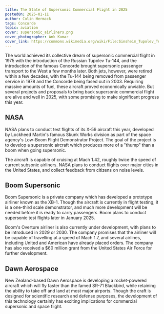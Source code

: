 ```yaml
---
title: The State of Supersonic Commercial Flight in 2025
postedOn: 2025-01-11
author: Colin Hermack
tags: Concorde
topic: aviation
cover: supersonic_airliners.png
cover_photographer: Ank Kumar
cover_link: https://commons.wikimedia.org/wiki/File:Sinsheim_Tupolev_Tu-144_and_Concorde_(Ank_Kumar)_03.jpg
---
```


The world achieved its collective dream of supersonic commercial flight in 1975 with the introduction of the Russian
Tupolev Tu-144, and the introduction of the famous Concorde brought supersonic passenger transport to the West a few
months later. Both jets, however, were retired within a few decades, with the Tu-144 being removed from passenger
service in 1978 and the Concorde being fased out in 2003. Requiring massive amounts of fuel, these aircraft proved
economically unviable. But several projects and proposals to bring back supersonic commercial flight are alive and well
in 2025, with some promising to make significant progress this year.

## NASA

NASA plans to conduct test flights of its X-59 aircraft this year, developed by Lockheed Martin's famous
Skunk Works division as part of the space agency's Low-Boom Flight Demonstrator Project. The goal of the project is to
develop a supersonic aircraft which produces more of a "thump" than a boom when going supersonic.

The aircraft is capable of cruising at Mach 1.42, roughly twice the speed of current subsonic airliners. NASA plans to
conduct flights over major cities in the United States, and collect feedback from citizens on noise levels.

## Boom Supersonic

Boom Supersonic is a private company which has developed a prototype airliner known as the XB-1. 
Though the aircraft is currently in flight testing, it is a one-third scale demonstrator, and much
more development will be needed before it is ready to carry passengers. Boom plans to conduct supersonic 
test flights later in January 2025.

Boom's Overture airliner is also currently under development, with plans to be introduced in 2029 or 2030.
The company promises that the airliner will be capable of travelling at a speed of Mach 1.7, and several airlines,
including United and American have already placed orders. The company has also received a $60 million grant from the
United States Air Force for further development.

## Dawn Aerospace

New Zealand-based Dawn Aerospace is developing a rocket-powered aircraft which will fly faster than the famed SR-71
Blackbird, while retaining the ability to take off and land at most major airports. Though the craft is designed for 
scientific research and defense purposes, the development of this technology certainly has exciting implications for
commercial supersonic and space flight.